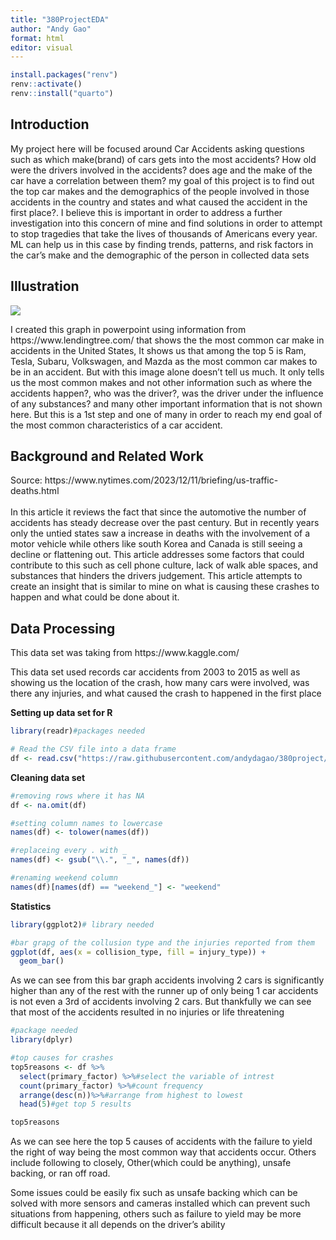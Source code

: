 ---
title: "380ProjectEDA"
author: "Andy Gao"
format: html
editor: visual
---

```{r}
install.packages("renv")
renv::activate()
renv::install("quarto")

```

## Introduction

My project here will be focused around Car Accidents asking questions such as which make(brand) of cars gets into the most accidents? How old were the drivers involved in the accidents? does age and the make of the car have a correlation between them? my goal of this project is to find out the top car makes and the demographics of the people involved in those accidents in the country and states and what caused the accident in the first place?. I believe this is important in order to address a further investigation into this concern of mine and find solutions in order to attempt to stop tragedies that take the lives of thousands of Americans every year. ML can help us in this case by finding trends, patterns, and risk factors in the car's make and the demographic of the person in collected data sets

## Illustration

![](Screenshot%202024-04-14%20124410.png)

I created this graph in powerpoint using information from https://www.lendingtree.com/ that shows the the most common car make in accidents in the United States, It shows us that among the top 5 is Ram, Tesla, Subaru, Volkswagen, and Mazda as the most common car makes to be in an accident. But with this image alone doesn't tell us much. It only tells us the most common makes and not other information such as where the accidents happen?, who was the driver?, was the driver under the influence of any substances? and many other important information that is not shown here. But this is a 1st step and one of many in order to reach my end goal of the most common characteristics of a car accident.

## Background and Related Work

Source: https://www.nytimes.com/2023/12/11/briefing/us-traffic-deaths.html\
\
In this article it reviews the fact that since the automotive the number of accidents has steady decrease over the past century. But in recently years only the untied states saw a increase in deaths with the involvement of a motor vehicle while others like south Korea and Canada is still seeing a decline or flattening out. This article addresses some factors that could contribute to this such as cell phone culture, lack of walk able spaces, and substances that hinders the drivers judgement. This article attempts to create an insight that is similar to mine on what is causing these crashes to happen and what could be done about it.

## Data Processing

This data set was taking from https://www.kaggle.com/

This data set used records car accidents from 2003 to 2015 as well as showing us the location of the crash, how many cars were involved, was there any injuries, and what caused the crash to happened in the first place

**Setting up data set for R**

```{r}
library(readr)#packages needed

# Read the CSV file into a data frame
df <- read.csv("https://raw.githubusercontent.com/andydagao/380project/main/Copy%20of%20new%20dataset.csv", sep=",")
```

**Cleaning data set**

```{r}
#removing rows where it has NA
df <- na.omit(df)

#setting column names to lowercase
names(df) <- tolower(names(df))

#replaceing every . with _
names(df) <- gsub("\\.", "_", names(df))

#renaming weekend column
names(df)[names(df) == "weekend_"] <- "weekend"

```

**Statistics**

```{r}
library(ggplot2)# library needed

#bar grapg of the collusion type and the injuries reported from them
ggplot(df, aes(x = collision_type, fill = injury_type)) +
  geom_bar()

```

As we can see from this bar graph accidents involving 2 cars is significantly higher than any of the rest with the runner up of only being 1 car accidents is not even a 3rd of accidents involving 2 cars. But thankfully we can see that most of the accidents resulted in no injuries or life threatening

```{r}
#package needed
library(dplyr)

#top causes for crashes
top5reasons <- df %>%
  select(primary_factor) %>%#select the variable of intrest
  count(primary_factor) %>%#count frequency 
  arrange(desc(n))%>%#arrange from highest to lowest
  head(5)#get top 5 results

top5reasons
```

As we can see here the top 5 causes of accidents with the failure to yield the right of way being the most common way that accidents occur. Others include following to closely, Other(which could be anything), unsafe backing, or ran off road.

Some issues could be easily fix such as unsafe backing which can be solved with more sensors and cameras installed which can prevent such situations from happening, others such as failure to yield may be more difficult because it all depends on the driver's ability

